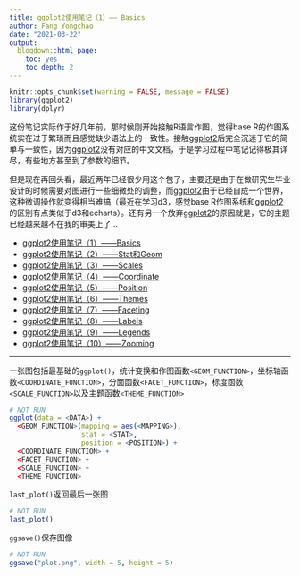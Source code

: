 ```yaml
---
title: ggplot2使用笔记（1）—— Basics
author: Fang Yongchao
date: "2021-03-22"
output:
  blogdown::html_page:
    toc: yes
    toc_depth: 2
---
```


```r
knitr::opts_chunk$set(warning = FALSE, message = FALSE)
library(ggplot2)
library(dplyr)
```

这份笔记实际作于好几年前，那时候刚开始接触R语言作图，觉得base R的作图系统实在过于繁琐而且感觉缺少语法上的一致性。接触[ggplot2](https://ggplot2.tidyverse.org/)后完全沉迷于它的简单与一致性，因为[ggplot2](https://ggplot2.tidyverse.org/)没有对应的中文文档，于是学习过程中笔记记得极其详尽，有些地方甚至到了参数的细节。

但是现在再回头看，最近两年已经很少用这个包了，主要还是由于在做研究生毕业设计的时候需要对图进行一些细微处的调整，而[ggplot2](https://ggplot2.tidyverse.org/)由于已经自成一个世界，这种微调操作就变得相当难搞（最近在学习d3，感觉base R作图系统和[ggplot2](https://ggplot2.tidyverse.org/)的区别有点类似于d3和echarts）。还有另一个放弃[ggplot2](https://ggplot2.tidyverse.org/)的原因就是，它的主题已经越来越不在我的审美上了...

- [ggplot2使用笔记（1）——Basics](https://fanggong.pub/posts/20210322_ggplot2_basics/)
- [ggplot2使用笔记（2）——Stat和Geom](https://fanggong.pub/posts/20210323_ggplot2_stat_geom/)
- [ggplot2使用笔记（3）——Scales]()
- [ggplot2使用笔记（4）——Coordinate]()
- [ggplot2使用笔记（5）——Position]()
- [ggplot2使用笔记（6）——Themes]()
- [ggplot2使用笔记（7）——Faceting]()
- [ggplot2使用笔记（8）——Labels]()
- [ggplot2使用笔记（9）——Legends]()
- [ggplot2使用笔记（10）——Zooming]()

--------------------------

一张图包括最基础的`ggplot()`，统计变换和作图函数`<GEOM_FUNCTION>`，坐标轴函数`<COORDINATE_FUNCTION>`，分面函数`<FACET_FUNCTION>`，标度函数`<SCALE_FUNCTION>`以及主题函数` <THEME_FUNCTION>`

```r
# NOT RUN
ggplot(data = <DATA>) +
  <GEOM_FUNCTION>(mapping = aes(<MAPPING>), 
                  stat = <STAT>,
                  position = <POSITION>) +
  <COORDINATE_FUNCTION> +
  <FACET_FUNCTION> +
  <SCALE_FUNCTION> +
  <THEME_FUNCTION>
```

`last_plot()`返回最后一张图
```r
# NOT RUN
last_plot()
```

`ggsave()`保存图像
```r
# NOT RUN
ggsave("plot.png", width = 5, height = 5)
```
